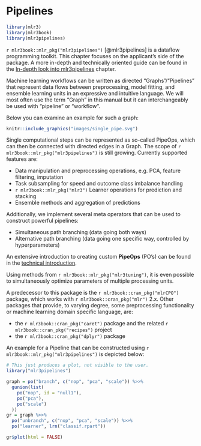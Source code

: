 # Pipelines {#pipelines}

```r
library(mlr3)
library(mlr3book)
library(mlr3pipelines)
```

`r mlr3book::mlr_pkg("mlr3pipelines")` [@mlr3pipelines] is a dataflow programming toolkit.
This chapter focuses on the applicant's side of the package.
A more in-depth and technically oriented guide can be found in the [In-depth look into mlr3pipelines](#in-depth-pipelines) chapter.

Machine learning workflows can be written as directed “Graphs”/"Pipelines" that represent data flows between preprocessing, model fitting, and ensemble learning units in an expressive and intuitive language.
We will most often use the term "Graph" in this manual but it can interchangeably be used  with "pipeline" or "workflow".

Below you can examine an example for such a graph:

```r
knitr::include_graphics("images/single_pipe.svg")
```

Single computational steps can be represented as so-called PipeOps, which can then be connected with directed edges in a Graph.
The scope of `r mlr3book::mlr_pkg("mlr3pipelines")` is still growing.
Currently supported features are:

* Data manipulation and preprocessing operations, e.g. PCA, feature filtering, imputation
* Task subsampling for speed and outcome class imbalance handling
* `r mlr3book::mlr_pkg("mlr3")` Learner operations for prediction and stacking
* Ensemble methods and aggregation of predictions

Additionally, we implement several meta operators that can be used to construct powerful pipelines:

* Simultaneous path branching (data going both ways)
* Alternative path branching (data going one specific way, controlled by hyperparameters)

An extensive introduction to creating custom **PipeOps** (PO's) can be found in the [technical introduction](#extending-pipeops).

Using methods from `r mlr3book::mlr_pkg("mlr3tuning")`, it is even possible to simultaneously optimize parameters of multiple processing units.

A predecessor to this package is the `r mlr3book::cran_pkg("mlrCPO")` package, which works with `r mlr3book::cran_pkg("mlr")` 2.x.
Other packages that provide, to varying degree, some preprocessing functionality or machine learning domain specific language, are:

* the `r mlr3book::cran_pkg("caret")` package and the related `r mlr3book::cran_pkg("recipes")`  project
* the `r mlr3book::cran_pkg("dplyr")` package

An example for a Pipeline that can be constructed using `r mlr3book::mlr_pkg("mlr3pipelines")` is depicted below:

```r
# This just produces a plot, not visible to the user.
library("mlr3pipelines")

graph = po("branch", c("nop", "pca", "scale")) %>>%
  gunion(list(
    po("nop", id = "null1"),
    po("pca"),
    po("scale")
  ))
gr = graph %>>%
  po("unbranch", c("nop", "pca", "scale")) %>>%
  po("learner", lrn("classif.rpart"))

gr$plot(html = FALSE)
```
